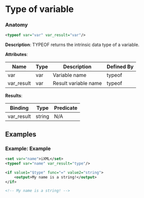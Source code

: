 # Type of variable

### Anatomy

```xml
<typeof var="var" var_result="var"/>
```

 **Description**:
 TYPEOF returns the intrinsic data type of a variable.

**Attributes**:

| Name | Type | Description | Defined By |
| ---- | ---- | ----------- | ---------- |
| var | var | Variable name | typeof |
| var_result | var | Result variable name | typeof |


**Results**:

| Binding | Type | Predicate |
| ------- | ---- | --------- |
| var_result | string | N/A |


## Examples

### Example: Example

```xml
<set var="name">iXML</set>
<typeof var="name" var_result="type"/>

<if value1="$type" func="=" value2="string">
	<output>My name is a string!</output>
</if>

<!-- My name is a string! -->
```

